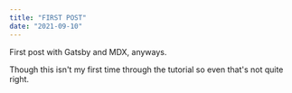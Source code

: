 ```yaml
---
title: "FIRST POST"
date: "2021-09-10"
---
```


First post with Gatsby and MDX, anyways.

Though this isn't my first time through the tutorial so even that's not quite right.
